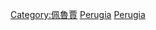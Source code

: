 {{Commons category|Buildings in Perugia}}

[[Category:佩魯賈|Category:佩魯賈]]
[[Category:翁布里亞大區建築物|Perugia]]
[[Category:意大利各城市建築物|Perugia]]